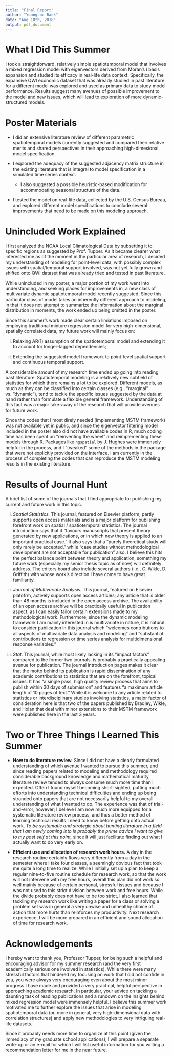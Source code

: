 ```yaml
---
title: "Final Report"
author: "Youngsoo Baek"
date: "Aug 18th, 2018"
output: pdf_document
---
```


# What I Did This Summer

I took a straightforward, relatively simple spatiotemporal model that involves a mixed regression model with eigenvectors derived from Moran's $I$ basis expansion and studied its efficacy in real-life data context. Specifically, the expansive QWI economic dataset that was already studied in past literature for a different model was explored and used as primary data to study model performance. Results suggest many avenues of possible improvement to the model and new issues, which will lead to exploration of more dynamic-structured models.

# Poster Materials

* I did an extensive literature review of different parametric spatiotemporal models currently suggested and compared their relative merits and shared perspectives in their approaching high-dimesional model specification.


* I explored the adequacy of the suggested adjacency matrix structure in the existing literature that is integral to model specification in a simulated time series context. 


  - I also suggested a possible heuristic-based modification for accommodating seasonal structure of the data.
  
  
* I tested the model on real-life data, collected by the U.S. Census Bureau, and explored different model specifications to conclude several improvements that need to be made on this modeling approach.

# Unincluded Work Explained

I first analyzed the NOAA Local Climatological Data by subsetting it to specific regions as suggested by Prof. Tupper. As it became clearer what interested me as of the moment in the particular area of research, I decided my understanding of modeling for point-level data, with possibly complex issues with spatial/temporal support involved, was not yet fully grown and shifted onto QWI dataset that was already tried and tested in past literature.

While unincluded in my poster, a major portion of my work went into understanding, and seeking places for improvements in, a new class of multivariate dynamic spatiotemporal model recently suggested. Since this particular class of model takes an inherently different approach to modeling, in that it does not attempt to summarize the information about the marginal distribution in moments, the work ended up being omitted in the poster. 

Since this summer's work made clear certain limiations imposed on employing traditional mixture regression model for very high-dimensional, spatially correlated data, my future work will mainly focus on:

i) Relaxing AR(1) assumption of the spatiotemporal model and extending it to account for longer-lagged dependencies;


ii) Extending the suggested model framework to point-level spatial support and continuous temporal support.

A considerable amount of my research time ended up going into reading past literature. Spatiotemporal modeling is a relatively new subfield of statistics for which there remains a lot to be explored. Different models, as much as they can be classified into certain classes (e.g., "marginal" vs. "dynamic"), tend to tackle the specific issues suggested by the data at hand rather than formulate a flexible general framework. Understanding of this fact was a major take-away of the research that will provide avenues for future work.


Since the codes that I most direly needed (implementing MSTM framework) was not available yet in public, and since the eigenvector filtering model included in the poster also did not have available codes in R, much coding time has been spent on "reinventing the wheel" and reimplementing these models through R. Packages like `ngspatial` by J. Hughes were immensely helpful in the process, and I "tweaked" some of the methods in the package that were not explicitly provided on the interface. I am currently in the process of completing the codes that can reproduce the MSTM modeling results in the existing literature.

# Results of Journal Hunt

A brief list of some of the journals that I find appropriate for publishing my current and future work in this topic.

i) _Spatial Statistics._ This journal, featured on Elsevier platform, partly supports open access materials and is a major platform for publishing forefront work on spatial / spatiotemporal statistics. The journal introduction says that it "favours manuscripts that present theory generated by new applications, or in which new theory is applied to an important practical case." It also says that a "purely theoretical study will only rarely be accepted," while "case studies without methodological development are not acceptable for publication" also. I believe this hits the perfect balance point between theory and application, something my future work (especially my senior thesis topic as of now) will definitely address. The editors board also include several authors (i.e., C. Wikle, D. Griffith) with whose work's direction I have come to have great familiarity.

ii) _Journal of Multivariate Analysis._ This journal, featured on Elsevier platofrm, actively supports open access articles; any article that is older than 48 months is included in the open access archive. The availability of an open access archive will be practically useful in publication aspect, as I can easily tailor certain extensions made to my methodological work. Furthermore, since the dynamic modeling framework I am mainly interested in is multivariate in nature, it is natural to consider publication in this journal which "welcomes contributions to all aspects of multivariate data analysis and modeling" and "substantial contributions to regression or time series analysis for multidimensional response variables."

iii) _Stat._ This journal, while most likely lacking in its "impact factors" compared to the former two journals, is probably a practically appealing avenue for publication. The journal introduction pages makes it clear that the motto behind its publication is rapid dissemination of any academic contributions to statistics that are on the forefront, topical issues. It has "a single pass, high quality review process that aims to publish within 30 days of submission" and features "a maximum article length of 10 pages of text." While it is welcome to any article related to statistics or interdisciplinary studies involving statistics, a major factor of consideration here is that two of the papers published by Bradley, Wikle, and Holan that deal with minor extensions to their MSTM framework were published here in the last 3 years.


# Two or Three Things I Learned This Summer

* __How to do literature review.__ Since I did not have a clearly formulated understanding of which avenue I wanted to pursue this summer, and since reading papers related to modeling and methodology required considerable background knowledge and mathematical maturity, literature review tended to always consume much more time than I expected. Often I found myself becoming short-sighted, putting much efforts into understanding technical difficulties and ending up being stranded onto papers that are not necessarily helpful to my overall understanding of what I wanted to do. The experience was that of trial-and-error, however; I believe I am now much more equipped for a systematic literature review process, and thus a better method of learning technical results I need to know before getting onto actual work. _To be systematic and strategic about hunting literature in a field that I am newly coming into is probably the prime advice I want to give to my past self at this point,_ since it will just facilitate finding out what I actually want to do very early on.


* __Efficient use and allocation of research work hours.__ A day in the research routine certainly flows very differently from a day in the semester where I take four classes, a seemingly obvious fact that took me quite a long time to realize. While I initially set up a plan to keep a regular nine-to-five routine schedule for research work, so that the work will not intervene with my free hours, overall this plan did not work so well mainly because of certain personal, stressful issues and because I was not used to this strict division between work and free hours. While the divide probably does not have to be too strict, I also learned that tackling my research work like writing a paper for a class or solving a problem set was in general a very unwise and unhealthy choice of action that more hurts than reinforces my productivity. Next research experience, I will be more prepared in an efficient and sound allocation of time for research work.

# Acknowledgements

I hereby want to thank you, Professor Tupper, for being such a helpful and encouraging advisor for my summer research (and the very first academically serious one involved in statistics). While there were many stressful factors that hindered my focusing on work that I did not confide in you, you were always very encouraging even about the most minor progress I have made and provided a very practical, helpful perspective in approaching academic research. In particular, your advice on tackling a daunting task of reading publications and a rundown on the insights behind mixed regression model were immensely helpful. I believe this summer work motivated me to further explore the issues that arise in modeling spatiotemporal data (or, more in general, very high-dimensional data with correlation structures) and apply new methodologies to very intriguing real-life datasets. 

Since it probably needs more time to organize at this point (given the immediacy of my graduate school applications), I will prepare a separate write-up or an e-mail for which I will list useful information for you writing a recommendation letter for me in the near future.
